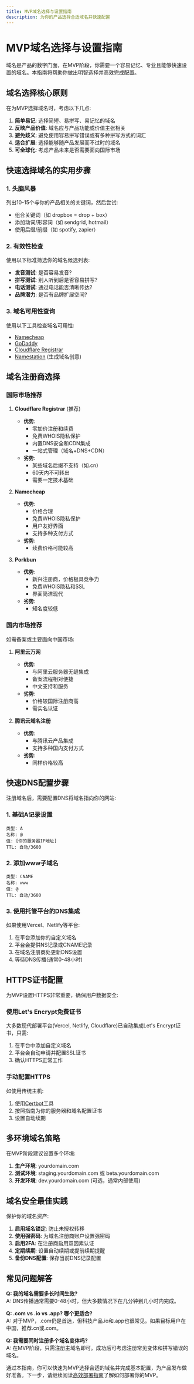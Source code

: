 ```yaml
---
title: MVP域名选择与设置指南
description: 为你的产品选择合适域名并快速配置
---
```


# MVP域名选择与设置指南

域名是产品的数字门面，在MVP阶段，你需要一个容易记忆、专业且能够快速设置的域名。本指南将帮助你做出明智选择并高效完成配置。

## 域名选择核心原则

在为MVP选择域名时，考虑以下几点:

1. **简单易记**: 选择简短、易拼写、易记忆的域名
2. **反映产品价值**: 域名应与产品功能或价值主张相关
3. **避免歧义**: 避免使用容易拼写错误或有多种拼写方式的词汇
4. **适合扩展**: 选择能够随产品发展而不过时的域名
5. **可全球化**: 考虑产品未来是否需要面向国际市场

## 快速选择域名的实用步骤

### 1. 头脑风暴

列出10-15个与你的产品相关的关键词，然后尝试:
- 组合关键词（如 dropbox = drop + box）
- 添加动词/形容词（如 sendgrid, hotmail）
- 使用后缀/前缀（如 spotify, zapier）

### 2. 有效性检查

使用以下标准筛选你的域名候选列表:
- **发音测试**: 是否容易发音?
- **拼写测试**: 别人听到后是否容易拼写?
- **电话测试**: 通过电话能否清晰传达?
- **品牌潜力**: 是否有品牌扩展空间?

### 3. 域名可用性查询

使用以下工具检查域名可用性:
- [Namecheap](https://www.namecheap.com/)
- [GoDaddy](https://www.godaddy.com/)
- [Cloudflare Registrar](https://www.cloudflare.com/products/registrar/)
- [Namestation](https://namestation.com/) (生成域名创意)

## 域名注册商选择

### 国际市场推荐

1. **Cloudflare Registrar** (推荐)
   - **优势**: 
     - 零加价注册和续费
     - 免费WHOIS隐私保护
     - 内置DNS安全和CDN集成
     - 一站式管理（域名+DNS+CDN）
   - **劣势**:
     - 某些域名后缀不支持（如.cn）
     - 60天内不可转出
     - 需要一定技术基础

2. **Namecheap**
   - **优势**:
     - 价格合理
     - 免费WHOIS隐私保护
     - 用户友好界面
     - 支持多种支付方式
   - **劣势**:
     - 续费价格可能较高

3. **Porkbun**
   - **优势**:
     - 新兴注册商，价格极具竞争力
     - 免费WHOIS隐私和SSL
     - 界面简洁现代
   - **劣势**:
     - 知名度较低

### 国内市场推荐

如需备案或主要面向中国市场:

1. **阿里云万网**
   - **优势**:
     - 与阿里云服务器无缝集成
     - 备案流程相对便捷
     - 中文支持和服务
   - **劣势**:
     - 价格较国际注册商高
     - 需实名认证

2. **腾讯云域名注册**
   - **优势**:
     - 与腾讯云产品集成
     - 支持多种国内支付方式
   - **劣势**:
     - 同样价格较高

## 快速DNS配置步骤

注册域名后，需要配置DNS将域名指向你的网站:

### 1. 基础A记录设置

```
类型: A
名称: @
值: [你的服务器IP地址]
TTL: 自动/3600
```

### 2. 添加www子域名

```
类型: CNAME
名称: www
值: @
TTL: 自动/3600
```

### 3. 使用托管平台的DNS集成

如果使用Vercel、Netlify等平台:

1. 在平台添加你的自定义域名
2. 平台会提供NS记录或CNAME记录
3. 在域名注册商处更新DNS设置
4. 等待DNS传播(通常0-48小时)

## HTTPS证书配置

为MVP设置HTTPS非常重要，确保用户数据安全:

### 使用Let's Encrypt免费证书

大多数现代部署平台(Vercel, Netlify, Cloudflare)已自动集成Let's Encrypt证书，只需:

1. 在平台中添加自定义域名
2. 平台会自动申请并配置SSL证书
3. 确认HTTPS正常工作

### 手动配置HTTPS

如使用传统主机:

1. 使用[Certbot](https://certbot.eff.org/)工具
2. 按照指南为你的服务器和域名配置证书
3. 设置自动续期

## 多环境域名策略

在MVP阶段建议设置多个环境:

1. **生产环境**: yourdomain.com
2. **测试环境**: staging.yourdomain.com 或 beta.yourdomain.com
3. **开发环境**: dev.yourdomain.com (可选，通常内部使用)

## 域名安全最佳实践

保护你的域名资产:

1. **启用域名锁定**: 防止未授权转移
2. **使用强密码**: 为域名注册商账户设置强密码
3. **启用2FA**: 在注册商启用双因素认证
4. **定期续期**: 设置自动续期或提前续期提醒
5. **备份DNS配置**: 保存当前DNS记录配置

## 常见问题解答

**Q: 我的域名需要多长时间生效?**  
A: DNS传播通常需要0-48小时，但大多数情况下在几分钟到几小时内完成。

**Q: .com vs .io vs .app? 哪个更适合?**  
A: 对于MVP，.com仍是首选，但科技产品.io和.app也很常见。如果目标用户在中国，推荐.cn或.com。

**Q: 我需要同时注册多个域名变体吗?**  
A: 在MVP阶段，只需注册主域名即可。成功后可考虑注册常见变体和拼写错误的域名。

通过本指南，你可以快速为MVP选择合适的域名并完成基本配置，为产品发布做好准备。下一步，请继续阅读[高效部署指南](/docs/launching/deployment-and-filing)了解如何部署你的MVP。

